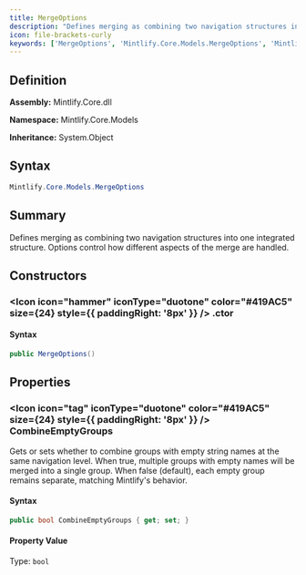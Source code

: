 ```yaml
---
title: MergeOptions
description: "Defines merging as combining two navigation structures into one integrated structure.             Options control how different aspects of the merge are hand..."
icon: file-brackets-curly
keywords: ['MergeOptions', 'Mintlify.Core.Models.MergeOptions', 'Mintlify.Core.Models', 'class', 'System.Object']
---
```


## Definition

**Assembly:** Mintlify.Core.dll

**Namespace:** Mintlify.Core.Models

**Inheritance:** System.Object

## Syntax

```csharp
Mintlify.Core.Models.MergeOptions
```

## Summary

Defines merging as combining two navigation structures into one integrated structure.
            Options control how different aspects of the merge are handled.

## Constructors

### <Icon icon="hammer" iconType="duotone" color="#419AC5" size={24} style={{ paddingRight: '8px' }} />  .ctor

#### Syntax

```csharp
public MergeOptions()
```

## Properties

### <Icon icon="tag" iconType="duotone" color="#419AC5" size={24} style={{ paddingRight: '8px' }} />  CombineEmptyGroups

Gets or sets whether to combine groups with empty string names at the same navigation level.
            When true, multiple groups with empty names will be merged into a single group.
            When false (default), each empty group remains separate, matching Mintlify's behavior.

#### Syntax

```csharp
public bool CombineEmptyGroups { get; set; }
```

#### Property Value

Type: `bool`

